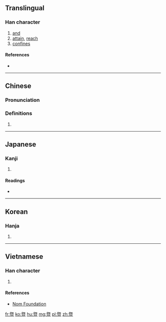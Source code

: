 {{also|曁}}
==Translingual==

===Han character===
{{Han char|rn=72|rad=日|as=10|sn=14|four=2110<sub>6</sub>|canj=日山日一 (AUAM)|ids=⿱[[既]][[旦]]}}

# [[and]]
# [[attain]], [[reach]]
# [[confines]]

====References====
* {{Han ref|kx=0499.061|dj=0870.030|hdz=21531.070|uh=66A8|ud=26280|bh=BA5B|bd=47707}}

----

==Chinese==
{{zh-forms}}

===Pronunciation===
{{zh-pron
|m=jì
|c=kei3
|mc=y
|oc=y
|ma=
|cat=conj,v,n
}}

===Definitions===
# {{rfdef|lang=zh}}

----

==Japanese==

===Kanji===
{{ja-kanji|grade=|rs=日10}}

# {{defn|lang=ja|sort=日10}}

====Readings====
* {{ja-readings|on=[[き]] (ki)|kun=[[およぶ]] (oyobu)}}

----

==Korean==

===Hanja===
{{ko-hanja|hangeul=기|eumhun=|rv=gi|mr=ki|y=ki}}

# {{defn|lang=ko|sort=日10}}

----

==Vietnamese==

===Han character===
{{vi-readings|rs=日10| hanviet = kị}}

# {{defn|lang=vi|sort=日10}}

====References====
*[http://nomfoundation.org/common/nom_details.php?codepoint=66a8 Nom Foundation]

[[fr:暨]]
[[ko:暨]]
[[hu:暨]]
[[mg:暨]]
[[pl:暨]]
[[zh:暨]]